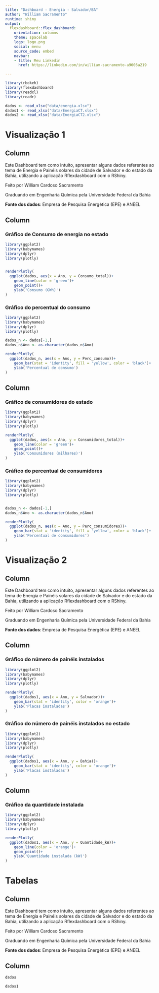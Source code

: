 ```yaml
---
title: "Dashboard - Energia - Salvador/BA"
author: "William Sacramento"
runtime: shiny
output:
  flexdashboard::flex_dashboard:
    orientation: columns
    theme: spacelab
    logo: logo.png
    social: menu
    source_code: embed
    navbar:
    - title: Meu Linkedin
      href: https://linkedin.com/in/william-sacramento-a9605a219

---
```


```r
library(rbokeh)
library(flexdashboard)
library(readxl)
library(readr)

dados <- read_xlsx("data/energia.xlsx")
dados1 <- read_xlsx("data/EnergiaCT.xlsx")
dados2 <- read_xlsx("data/EnergiaCT2.xlsx")

```

# Visualização 1 {data-icon="fa-signal" data-navmenu="Análises"}

## Column {.sidebar}

Este Dashboard tem como intuito, apresentar alguns dados referentes ao tema de Energia e Painéis solares da cidade de Salvador e do estado da Bahia, utilizando a aplicação Rflexdashboard com o RShiny. <p>

Feito por William Cardoso Sacramento <p>
Graduando em Engenharia Química pela Universidade Federal da Bahia <p>

**Fonte dos dados**: Empresa de Pesquisa Energética (EPE) e ANEEL

## Column {data-width=500}

### Gráfico de Consumo de energia no estado

```r
library(ggplot2)
library(babynames)
library(dplyr)
library(plotly)


renderPlotly(
  ggplot(dados, aes(x = Ano, y = Consumo_total))+
    geom_line(color = 'green')+
    geom_point()+
    ylab('Consumo (GWh)')
)

```

### Gráfico do percentual do consumo
```r
library(ggplot2)
library(babynames)
library(dplyr)
library(plotly)

dados_n <- dados[-1,]
dados_n$Ano <- as.character(dados_n$Ano)

renderPlotly(
  ggplot(dados_n, aes(x = Ano, y = Perc_consumo))+
    geom_bar(stat = 'identity', fill = 'yellow', color = 'black')+
    ylab('Percentual de consumo')
)

```

## Column {data-width=500}

### Gráfico de consumidores do estado

```r
library(ggplot2)
library(babynames)
library(dplyr)
library(plotly)

renderPlotly(
  ggplot(dados, aes(x = Ano, y = Consumidores_total))+
    geom_line(color = 'green')+
    geom_point()+
    ylab('Consumidores (milhares)')
)

```


### Gráfico do percentual de consumidores
```r
library(ggplot2)
library(babynames)
library(dplyr)
library(plotly)


dados_n <- dados[-1,]
dados_n$Ano <- as.character(dados_n$Ano)

renderPlotly(
  ggplot(dados_n, aes(x = Ano, y = Perc_consumidores))+
    geom_bar(stat = 'identity', fill = 'yellow', color = 'black')+
    ylab('Percentual de consumidores')
)
```


# Visualização 2 {data-icon="fa-signal" data-navmenu="Análises"}

## Column {.sidebar}

Este Dashboard tem como intuito, apresentar alguns dados referentes ao tema de Energia e Painéis solares da cidade de Salvador e do estado da Bahia, utilizando a aplicação Rflexdashboard com o RShiny. <p>

Feito por William Cardoso Sacramento <p>
Graduando em Engenharia Química pela Universidade Federal da Bahia <p>

**Fonte dos dados**: Empresa de Pesquisa Energética (EPE) e ANEEL


## Column {data-width=600}

### Gráfico do número de painéis instalados

```r
library(ggplot2)
library(babynames)
library(dplyr)
library(plotly)

renderPlotly(
  ggplot(dados1, aes(x = Ano, y = Salvador))+
    geom_bar(stat = 'identity', color = 'orange')+
    ylab('Placas instaladas')
)

```

### Gráfico do número de painéis instalados no estado
```r
library(ggplot2)
library(babynames)
library(dplyr)
library(plotly)

renderPlotly(
  ggplot(dados1, aes(x = Ano, y = Bahia))+
    geom_bar(stat = 'identity', color = 'orange')+
    ylab('Placas instaladas')
)
```

## Column {data-width=500}

### Gráfico da quantidade instalada
```r
library(ggplot2)
library(babynames)
library(dplyr)
library(plotly)

renderPlotly(
  ggplot(dados1, aes(x = Ano, y = Quantidade_kW))+
    geom_line(color = 'orange')+
    geom_point()+
    ylab('Quantidade instalada (kW)')
)
```


# Tabelas {data-icon="fa-table" data-navmenu="Análises"}

## Column {.sidebar}

Este Dashboard tem como intuito, apresentar alguns dados referentes ao tema de Energia e Painéis solares da cidade de Salvador e do estado da Bahia, utilizando a aplicação Rflexdashboard com o RShiny. <p>

Feito por William Cardoso Sacramento <p>
Graduando em Engenharia Química pela Universidade Federal da Bahia <p>

**Fonte dos dados**: Empresa de Pesquisa Energética (EPE) e ANEEL


## Column {data-width=500}

```r

dados

dados1

```